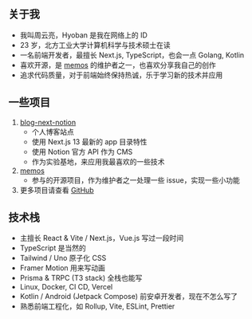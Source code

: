 ## 关于我

- 我叫周云亮，Hyoban 是我在网络上的 ID
- 23 岁，北方工业大学计算机科学与技术硕士在读
- 一名前端开发者，最擅长 Next.js, TypeScript，也会一点 Golang, Kotlin
- 喜欢开源，是 [memos](https://github.com/usememos/memos) 的维护者之一，也喜欢分享我自己的创作
- 追求代码质量，对于前端始终保持热诚，乐于学习新的技术并应用

## 一些项目

1. [blog-next-notion](https://github.com/hyoban/blog-next-notion)
   - 个人博客站点
   - 使用 Next.js 13 最新的 app 目录特性
   - 使用 Notion 官方 API 作为 CMS
   - 作为实验基地，来应用我最喜欢的一些技术
1. [memos](https://github.com/usememos/memos)
   - 参与的开源项目，作为维护者之一处理一些 issue，实现一些小功能
1. 更多项目请查看 [GitHub](https://github.com/hyoban)

## 技术栈

- 主擅长 React & Vite / Next.js，Vue.js 写过一段时间
- TypeScript 是当然的
- Tailwind / Uno 原子化 CSS
- Framer Motion 用来写动画
- Prisma & TRPC (T3 stack) 全栈也能写
- Linux, Docker, CI CD, Vercel
- Kotlin / Android (Jetpack Compose) 前安卓开发者，现在不怎么写了
- 熟悉前端工程化，如 Rollup, Vite, ESLint, Prettier
